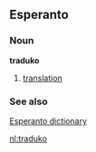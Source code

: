 ==Esperanto==
===Noun===
'''traduko'''
# [[translation]]
===See also===
[http://dictionaries.travlang.com/esperanto.html Esperanto dictionary]

[[nl:traduko]]